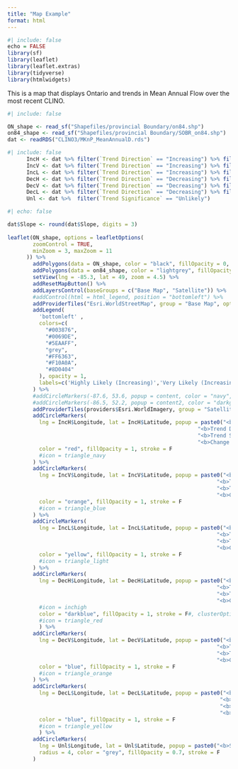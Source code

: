 ---
title: "Map Example"
format: html
---

```{r}
#| include: false
echo = FALSE
library(sf)
library(leaflet)
library(leaflet.extras)
library(tidyverse)
library(htmlwidgets)
```

This is a map that displays Ontario and trends in Mean Annual Flow over the most recent CLINO.

```{r}
#| include: false

ON_shape <- read_sf("Shapefiles/provincial Boundary/on84.shp")
on84_shape <- read_sf("Shapefiles/provincial Boundary/SOBR_on84.shp")
dat <- readRDS("CLINO3/MKnP_MeanAnnualD.rds") 


```


```{r}
#| include: false
      IncH <- dat %>% filter(`Trend Direction` == "Increasing") %>% filter(`Trend Significance` == "Highly Likely")
      IncV <- dat %>% filter(`Trend Direction` == "Increasing") %>% filter(`Trend Significance` == "Very Likely")
      IncL <- dat %>% filter(`Trend Direction` == "Increasing") %>% filter(`Trend Significance` == "Likely")
      DecH <- dat %>% filter(`Trend Direction` == "Decreasing") %>% filter(`Trend Significance` == "Highly Likely")
      DecV <- dat %>% filter(`Trend Direction` == "Decreasing") %>% filter(`Trend Significance` == "Very Likely")
      DecL <- dat %>% filter(`Trend Direction` == "Decreasing") %>% filter(`Trend Significance` == "Likely")
      Unl <- dat %>%  filter(`Trend Significance` == "Unlikely")
```

```{r}
#| echo: false

dat$Slope <- round(dat$Slope, digits = 3)
      
leaflet(ON_shape, options = leafletOptions(
        zoomControl = TRUE,
        minZoom = 3, maxZoom = 11
      )) %>%
        addPolygons(data = ON_shape, color = "black", fillOpacity = 0, weight = 2) %>%
        addPolygons(data = on84_shape, color = "lightgrey", fillOpacity = 0, weight = 1) %>%
        setView(lng = -85.3, lat = 49, zoom = 4.5) %>%
        addResetMapButton() %>%
        addLayersControl(baseGroups = c("Base Map", "Satellite")) %>%
        #addControl(html = html_legend, position = "bottomleft") %>%
        addProviderTiles("Esri.WorldStreetMap", group = "Base Map", options = providerTileOptions(attribution = "Esri.WorldStreetMap")) %>%
        addLegend( 
          'bottomleft' , 
          colors=c(
            "#003876",
            "#0069DE",
            "#5EAAFF",
            "grey",
            "#FF6363",
            "#F10A0A",
            "#8D0404"
          ), opacity = 1,
          labels=c('Highly Likely (Increasing)','Very Likely (Increasing)', 'Likely (Increasing)', 'Unlikely', 'Likely (Decreasing)', 'Very Likely (Decreasing)', 'Highly Likely (Decreasing)') 
        ) %>%
        #addCircleMarkers(-87.6, 53.6, popup = content, color = "navy", opacity = 0.7, fillOpacity = 0.7) %>%
        #addCircleMarkers(-86.5, 52.2, popup = content2, color = "darkgreen", opacity = 0.7, fillOpacity = 0.7) %>%
        addProviderTiles(providers$Esri.WorldImagery, group = "Satellite", options = providerTileOptions(attribution = "Esri.WorldImagery")) %>%
        addCircleMarkers(
          lng = IncH$Longitude, lat = IncH$Latitude, popup = paste0("<b>Station: </b>", IncH$Station, "</br>",
                                                            "<b>Trend Direction: </b>", IncH$`Trend Direction`, "</br>",
                                                            "<b>Trend Significance: </b>", IncH$`Trend Significance`, "</br>",
                                                            "<b>Change per year: </b>", IncH$Slope, " ",  "</br>"), 
          color = "red", fillOpacity = 1, stroke = F 
          #icon = triangle_navy
        ) %>%
        addCircleMarkers(
          lng = IncV$Longitude, lat = IncV$Latitude, popup = paste0("<b>Station: </b>", IncV$Station, "</br>",
                                                                  "<b>Trend Direction: </b>", IncV$`Trend Direction`, "</br>",
                                                                  "<b>Trend Significance: </b>", IncV$`Trend Significance`, "</br>",
                                                                  "<b>Change per year: </b>", IncV$Slope, " ",  "</br>"), 
          color = "orange", fillOpacity = 1, stroke = F 
          #icon = triangle_blue
        ) %>%
        addCircleMarkers(
          lng = IncL$Longitude, lat = IncL$Latitude, popup = paste0("<b>Station: </b>", IncL$Station, "</br>",
                                                                  "<b>Trend Direction: </b>", IncL$`Trend Direction`, "</br>",
                                                                  "<b>Trend Significance: </b>", IncL$`Trend Significance`, "</br>",
                                                                  "<b>Change per year: </b>", IncL$Slope, " ",  "</br>"), 
          color = "yellow", fillOpacity = 1, stroke = F 
          #icon = triangle_light
        ) %>%
        addCircleMarkers(
          lng = DecH$Longitude, lat = DecH$Latitude, popup = paste0("<b>Station: </b>", DecH$Station, "</br>",
                                                                  "<b>Trend Direction: </b>", DecH$`Trend Direction`, "</br>",
                                                                  "<b>Trend Significance: </b>", DecH$`Trend Significance`, "</br>",
                                                                  "<b>Change per year: </b>", DecH$Slope, " ",  "</br>"), 
          #icon = inchigh
          color = "darkblue", fillOpacity = 1, stroke = F#, clusterOptions = markerClusterOptions()
          #icon = triangle_red
          ) %>%
        addCircleMarkers(
          lng = DecV$Longitude, lat = DecV$Latitude, popup = paste0("<b>Station: </b>", DecV$Station, "</br>",
                                                                  "<b>Trend Direction: </b>", DecV$`Trend Direction`, "</br>",
                                                                  "<b>Trend Significance: </b>", DecV$`Trend Significance`, "</br>",
                                                                  "<b>Change per year: </b>", DecV$Slope, " ",  "</br>"),
          color = "blue", fillOpacity = 1, stroke = F 
          #icon = triangle_orange
        ) %>%
        addCircleMarkers(
          lng = DecL$Longitude, lat = DecL$Latitude, popup = paste0("<b>Station: </b>", DecL$Station, "</br>",
                                                                   "<b>Trend Direction: </b>", DecL$`Trend Direction`, "</br>",
                                                                   "<b>Trend Significance: </b>", DecL$`Trend Significance`, "</br>",
                                                                   "<b>Change per year: </b>", DecL$Slope, " ",  "</br>"),
          color = "blue", fillOpacity = 1, stroke = F
          #icon = triangle_yellow
          ) %>%
        addCircleMarkers(
          lng = Unl$Longitude, lat = Unl$Latitude, popup = paste0("<b>Station: </b>", Unl$Station, "</br>","<b>Trend Significance: </b>", Unl$`Trend Significance`, "</br>"),
          radius = 4, color = "grey", fillOpacity = 0.7, stroke = F
        )
```

